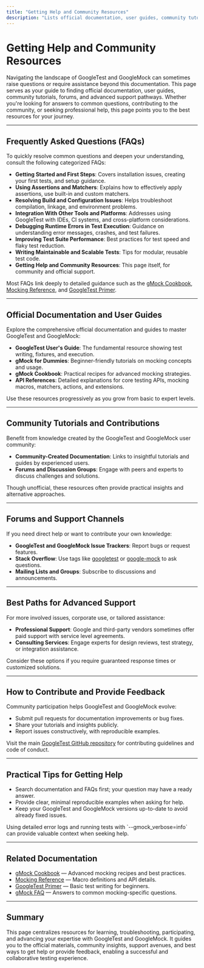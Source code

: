 ```yaml
---
title: "Getting Help and Community Resources"
description: "Lists official documentation, user guides, community tutorials, and forums. Encourages users to find answers or contribute knowledge, and highlights the best paths for seeking advanced support."
---
```


# Getting Help and Community Resources

Navigating the landscape of GoogleTest and GoogleMock can sometimes raise questions or require assistance beyond this documentation. This page serves as your guide to finding official documentation, user guides, community tutorials, forums, and advanced support pathways. Whether you're looking for answers to common questions, contributing to the community, or seeking professional help, this page points you to the best resources for your journey.

---

## Frequently Asked Questions (FAQs)

To quickly resolve common questions and deepen your understanding, consult the following categorized FAQs:

- **Getting Started and First Steps**: Covers installation issues, creating your first tests, and setup guidance.
- **Using Assertions and Matchers**: Explains how to effectively apply assertions, use built-in and custom matchers.
- **Resolving Build and Configuration Issues**: Helps troubleshoot compilation, linkage, and environment problems.
- **Integration With Other Tools and Platforms**: Addresses using GoogleTest with IDEs, CI systems, and cross-platform considerations.
- **Debugging Runtime Errors in Test Execution**: Guidance on understanding error messages, crashes, and test failures.
- **Improving Test Suite Performance**: Best practices for test speed and flaky test reduction.
- **Writing Maintainable and Scalable Tests**: Tips for modular, reusable test code.
- **Getting Help and Community Resources**: This page itself, for community and official support.

Most FAQs link deeply to detailed guidance such as the [gMock Cookbook](https://google.github.io/googletest/gmock_cook_book.html), [Mocking Reference](https://google.github.io/googletest/reference/mocking.html), and [GoogleTest Primer](https://google.github.io/googletest/primer.html).

---

## Official Documentation and User Guides

Explore the comprehensive official documentation and guides to master GoogleTest and GoogleMock:

- **GoogleTest User's Guide**: The fundamental resource showing test writing, fixtures, and execution.
- **gMock for Dummies**: Beginner-friendly tutorials on mocking concepts and usage.
- **gMock Cookbook**: Practical recipes for advanced mocking strategies.
- **API References**: Detailed explanations for core testing APIs, mocking macros, matchers, actions, and extensions.

Use these resources progressively as you grow from basic to expert levels.

---

## Community Tutorials and Contributions

Benefit from knowledge created by the GoogleTest and GoogleMock user community:

- **Community-Created Documentation**: Links to insightful tutorials and guides by experienced users.
- **Forums and Discussion Groups**: Engage with peers and experts to discuss challenges and solutions.

Though unofficial, these resources often provide practical insights and alternative approaches.

---

## Forums and Support Channels

If you need direct help or want to contribute your own knowledge:

- **GoogleTest and GoogleMock Issue Trackers**: Report bugs or request features.
- **Stack Overflow**: Use tags like [googletest](https://stackoverflow.com/questions/tagged/googletest) or [google-mock](https://stackoverflow.com/questions/tagged/google-mock) to ask questions.
- **Mailing Lists and Groups**: Subscribe to discussions and announcements.

---

## Best Paths for Advanced Support

For more involved issues, corporate use, or tailored assistance:

- **Professional Support**: Google and third-party vendors sometimes offer paid support with service level agreements.
- **Consulting Services**: Engage experts for design reviews, test strategy, or integration assistance.

Consider these options if you require guaranteed response times or customized solutions.

---

## How to Contribute and Provide Feedback

Community participation helps GoogleTest and GoogleMock evolve:

- Submit pull requests for documentation improvements or bug fixes.
- Share your tutorials and insights publicly.
- Report issues constructively, with reproducible examples.

Visit the main [GoogleTest GitHub repository](https://github.com/google/googletest) for contributing guidelines and code of conduct.

---

## Practical Tips for Getting Help

- Search documentation and FAQs first; your question may have a ready answer.
- Provide clear, minimal reproducible examples when asking for help.
- Keep your GoogleTest and GoogleMock versions up-to-date to avoid already fixed issues.

<Tip>
Using detailed error logs and running tests with `--gmock_verbose=info` can provide valuable context when seeking help.
</Tip>

---

## Related Documentation

- [gMock Cookbook](https://google.github.io/googletest/gmock_cook_book.html) — Advanced mocking recipes and best practices.
- [Mocking Reference](https://google.github.io/googletest/reference/mocking.html) — Macro definitions and API details.
- [GoogleTest Primer](https://google.github.io/googletest/primer.html) — Basic test writing for beginners.
- [gMock FAQ](https://google.github.io/googletest/gmock_faq.html) — Answers to common mocking-specific questions.

---

## Summary

This page centralizes resources for learning, troubleshooting, participating, and advancing your expertise with GoogleTest and GoogleMock. It guides you to the official materials, community insights, support avenues, and best ways to get help or provide feedback, enabling a successful and collaborative testing experience.
